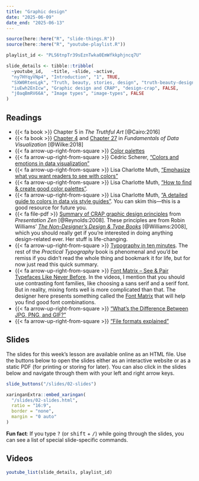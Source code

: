```yaml
---
title: "Graphic design"
date: "2025-06-09"
date_end: "2025-06-13"
---
```


```r
source(here::here("R", "slide-things.R"))
source(here::here("R", "youtube-playlist.R"))

playlist_id <- "PLS6tnpTr39sEznTwka0EmWfkkphjncq7U"

slide_details <- tibble::tribble(
  ~youtube_id,   ~title, ~slide, ~active,
  "ny7HYqyVNp4", "Introduction", "1", TRUE,
  "SXW0RtenLgk", "Truth, beauty, stories, design", "truth-beauty-design", FALSE,
  "iuEwh2EnIcw", "Graphic design and CRAP", "design-crap", FALSE,
  "j0aqBmRV66A", "Image types", "image-types", FALSE
)
```

## Readings

- {{< fa book >}} Chapter 5 in *The Truthful Art* [@Cairo:2016]
- {{< fa book >}} [Chapter 4](https://clauswilke.com/dataviz/color-basics.html) and [Chapter 27](https://clauswilke.com/dataviz/image-file-formats.html) in *Fundamentals of Data Visualization* [@Wilke:2018]
- {{< fa arrow-up-right-from-square >}} [Color palettes](/resource/colors.qmd)
- {{< fa arrow-up-right-from-square >}} Cédric Scherer, ["Colors and emotions in data visualization"](https://www.storytellingwithdata.com/blog/2021/6/8/colors-and-emotions-in-data-visualization)
- {{< fa arrow-up-right-from-square >}} Lisa Charlotte Muth, ["Emphasize what you want readers to see with colors"](https://blog.datawrapper.de/emphasize-with-color-in-data-visualizations/)
- {{< fa arrow-up-right-from-square >}} Lisa Charlotte Muth, ["How to find & create good color palettes"](https://blog.datawrapper.de/create-good-color-palettes/).
- {{< fa arrow-up-right-from-square >}} Lisa Charlotte Muth, ["A detailed guide to colors in data vis style guides"](https://blog.datawrapper.de/colors-for-data-vis-style-guides/). You can skim this—this is a good resource for future you.
- {{< fa file-pdf >}} [Summary of CRAP graphic design principles](http://www.presentationzen.com/chapter6_spread.pdf) from *Presentation Zen* [@Reynolds:2008]. These principles are from Robin Williams' [*The Non-Designer's Design & Type Books*](https://www.amazon.com/Non-Designers-Design-Book-4th/dp/0133966151) [@Williams:2008], which you should really get if you're interested in doing anything design-related ever. Her stuff is life-changing.
- {{< fa arrow-up-right-from-square >}} [Typography in ten minutes](https://practicaltypography.com/typography-in-ten-minutes.html). The rest of the *Practical Typography* book is phenomenal and you'd be remiss if you didn't read the whole thing and bookmark it for life, but for now just read this quick summary.
- {{< fa arrow-up-right-from-square >}} [Font Matrix – See & Pair Typefaces Like Never Before](https://pimpmytype.com/font-matrix/). In the videos, I mention that you should use contrasting font families, like choosing a sans serif and a serif font. But in reality, mixing fonts well is more complicated than that. The designer here presents something called the [Font Matrix](https://www.youtube.com/watch?v=731-k8xSyqE) that will help you find good font combinations.
- {{< fa arrow-up-right-from-square >}} ["What's the Difference Between JPG, PNG, and GIF?"](https://gizmodo.com/what-s-the-difference-between-jpg-png-and-gif-5656669)
- {{< fa arrow-up-right-from-square >}} ["File formats explained"](https://www.theglowstudio.com/file-formats-explained/)


## Slides

The slides for this week's lesson are available online as an HTML file. Use the buttons below to open the slides either as an interactive website or as a static PDF (for printing or storing for later). You can also click in the slides below and navigate through them with your left and right arrow keys.

```r
slide_buttons("/slides/02-slides")

xaringanExtra::embed_xaringan(
  "/slides/02-slides.html",
  ratio = "16:9",
  border = "none",
  margin = "0 auto"
)
```

:::{.callout-tip}
**Fun fact**: If you type <kbd>?</kbd> (or <kbd>shift</kbd> + <kbd>/</kbd>) while going through the slides, you can see a list of special slide-specific commands.
:::


## Videos

```r
youtube_list(slide_details, playlist_id)
```

